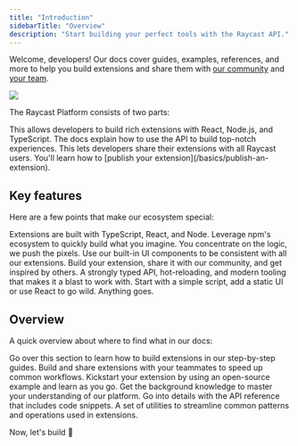 ```yaml
---
title: "Introduction"
sidebarTitle: "Overview"
description: "Start building your perfect tools with the Raycast API."
---
```


Welcome, developers! Our docs cover guides, examples, references, and more to help you build extensions and share them with [our community](https://raycast.com/community) and [your team](/teams/getting-started).

![](/images/introduction-hello-world.png)

The Raycast Platform consists of two parts:

<CardGroup cols={2}>
  <Card title="API" icon="rectangle-terminal" iconType="duotone">
    This allows developers to build rich extensions with React, Node.js, and
    TypeScript. The docs explain how to use the API to build top-notch
    experiences.
  </Card>
  <Card title="Store" icon="store" iconType="duotone">
    This lets developers share their extensions with all Raycast users. You'll
    learn how to [publish your extension](/basics/publish-an-extension).
  </Card>
</CardGroup>

## Key features

Here are a few points that make our ecosystem special:

<Card title="Powerful and familiar tooling" icon="toolbox" iconType="duotone">
  Extensions are built with TypeScript, React, and Node. Leverage npm's
  ecosystem to quickly build what you imagine.
</Card>

<Card title="No-brainer to build UI" icon="desktop" iconType="duotone">
  You concentrate on the logic, we push the pixels. Use our built-in UI
  components to be consistent with all our extensions.
</Card>

<Card title="Collaborate with our community" icon="people" iconType="duotone">
  Build your extension, share it with our community, and get inspired by others.
</Card>

<Card title="Developer experience front and foremost" icon="connectdevelop" iconType="duotone">
  A strongly typed API, hot-reloading, and modern tooling that makes it a blast
  to work with.
</Card>

<Card title="Easy to start, flexible to scale" icon="play" iconType="duotone">
  Start with a simple script, add a static UI or use React to go wild. Anything
  goes.
</Card>

## Overview

A quick overview about where to find what in our docs:

<Card title="Basics" icon="play" href="/basics/getting-started" iconType="duotone">
  Go over this section to learn how to build extensions in our step-by-step guides.
</Card>
<Card title="Teams" icon="people-group" href="/teams/getting-started" iconType="duotone">
  Build and share extensions with your teammates to speed up common workflows.
</Card>
<Card title="Examples" icon="code" href="/examples/doppler" iconType="duotone">
  Kickstart your extension by using an open-source example and learn as you go.
</Card>
<Card title="Information" icon="circle-info" href="/information/best-practices" iconType="duotone">
  Get the background knowledge to master your understanding of our platform.
</Card>
<Card title="API Reference" icon="square-terminal" href="/api-reference/ai" iconType="duotone">
  Go into details with the API reference that includes code snippets.
</Card>
<Card title="Utilities" icon="toolbox" href="/utilities/getting-started" iconType="duotone">
  A set of utilities to streamline common patterns and operations used in extensions.
</Card>

Now, let's build 💪
